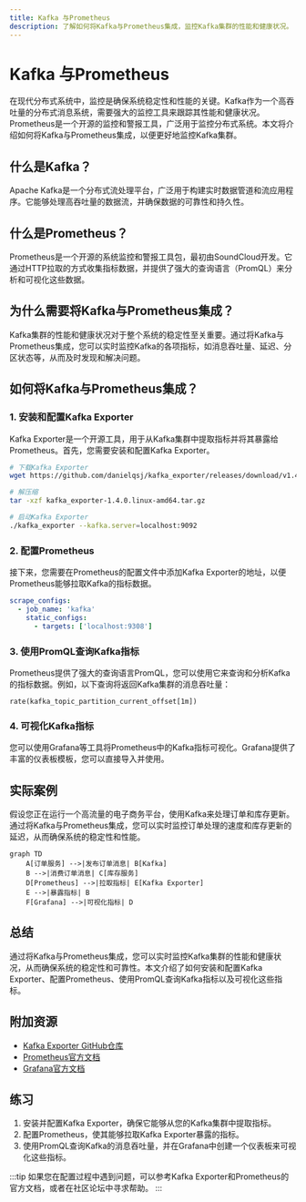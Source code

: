 ```yaml
---
title: Kafka 与Prometheus
description: 了解如何将Kafka与Prometheus集成，监控Kafka集群的性能和健康状况。
---
```


# Kafka 与Prometheus

在现代分布式系统中，监控是确保系统稳定性和性能的关键。Kafka作为一个高吞吐量的分布式消息系统，需要强大的监控工具来跟踪其性能和健康状况。Prometheus是一个开源的监控和警报工具，广泛用于监控分布式系统。本文将介绍如何将Kafka与Prometheus集成，以便更好地监控Kafka集群。

## 什么是Kafka？

Apache Kafka是一个分布式流处理平台，广泛用于构建实时数据管道和流应用程序。它能够处理高吞吐量的数据流，并确保数据的可靠性和持久性。

## 什么是Prometheus？

Prometheus是一个开源的系统监控和警报工具包，最初由SoundCloud开发。它通过HTTP拉取的方式收集指标数据，并提供了强大的查询语言（PromQL）来分析和可视化这些数据。

## 为什么需要将Kafka与Prometheus集成？

Kafka集群的性能和健康状况对于整个系统的稳定性至关重要。通过将Kafka与Prometheus集成，您可以实时监控Kafka的各项指标，如消息吞吐量、延迟、分区状态等，从而及时发现和解决问题。

## 如何将Kafka与Prometheus集成？

### 1. 安装和配置Kafka Exporter

Kafka Exporter是一个开源工具，用于从Kafka集群中提取指标并将其暴露给Prometheus。首先，您需要安装和配置Kafka Exporter。

```bash
# 下载Kafka Exporter
wget https://github.com/danielqsj/kafka_exporter/releases/download/v1.4.0/kafka_exporter-1.4.0.linux-amd64.tar.gz

# 解压缩
tar -xzf kafka_exporter-1.4.0.linux-amd64.tar.gz

# 启动Kafka Exporter
./kafka_exporter --kafka.server=localhost:9092
```

### 2. 配置Prometheus

接下来，您需要在Prometheus的配置文件中添加Kafka Exporter的地址，以便Prometheus能够拉取Kafka的指标数据。

```yaml
scrape_configs:
  - job_name: 'kafka'
    static_configs:
      - targets: ['localhost:9308']
```

### 3. 使用PromQL查询Kafka指标

Prometheus提供了强大的查询语言PromQL，您可以使用它来查询和分析Kafka的指标数据。例如，以下查询将返回Kafka集群的消息吞吐量：

```promql
rate(kafka_topic_partition_current_offset[1m])
```

### 4. 可视化Kafka指标

您可以使用Grafana等工具将Prometheus中的Kafka指标可视化。Grafana提供了丰富的仪表板模板，您可以直接导入并使用。

## 实际案例

假设您正在运行一个高流量的电子商务平台，使用Kafka来处理订单和库存更新。通过将Kafka与Prometheus集成，您可以实时监控订单处理的速度和库存更新的延迟，从而确保系统的稳定性和性能。

```mermaid
graph TD
    A[订单服务] -->|发布订单消息| B[Kafka]
    B -->|消费订单消息| C[库存服务]
    D[Prometheus] -->|拉取指标| E[Kafka Exporter]
    E -->|暴露指标| B
    F[Grafana] -->|可视化指标| D
```

## 总结

通过将Kafka与Prometheus集成，您可以实时监控Kafka集群的性能和健康状况，从而确保系统的稳定性和可靠性。本文介绍了如何安装和配置Kafka Exporter、配置Prometheus、使用PromQL查询Kafka指标以及可视化这些指标。

## 附加资源

- [Kafka Exporter GitHub仓库](https://github.com/danielqsj/kafka_exporter)
- [Prometheus官方文档](https://prometheus.io/docs/)
- [Grafana官方文档](https://grafana.com/docs/)

## 练习

1. 安装并配置Kafka Exporter，确保它能够从您的Kafka集群中提取指标。
2. 配置Prometheus，使其能够拉取Kafka Exporter暴露的指标。
3. 使用PromQL查询Kafka的消息吞吐量，并在Grafana中创建一个仪表板来可视化这些指标。

:::tip
如果您在配置过程中遇到问题，可以参考Kafka Exporter和Prometheus的官方文档，或者在社区论坛中寻求帮助。
:::